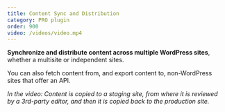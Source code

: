 ```yaml
---
title: Content Sync and Distribution
category: PRO plugin
order: 900
video: /videos/video.mp4
---
```


**Synchronize and distribute content across multiple WordPress sites**, whether a multisite or independent sites.

You can also fetch content from, and export content to, non-WordPress sites that offer an API.

_In the video: Content is copied to a staging site, from where it is reviewed by a 3rd-party editor, and then it is copied back to the production site._